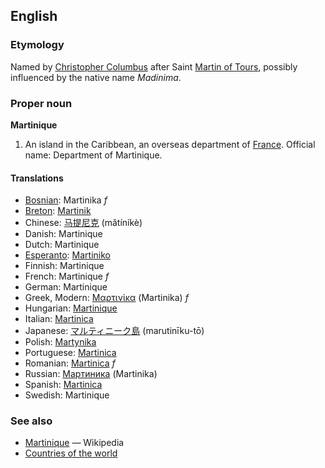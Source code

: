 ==English==
===Etymology===
Named by [[w:Christopher Columbus|Christopher Columbus]] after Saint [[w:Martin of Tours|Martin of Tours]], possibly influenced by the native name ''Madinima''.

===Proper noun===
'''Martinique'''
# An island in the Caribbean, an overseas department of [[France]].  Official name: Department of Martinique.

====Translations====
*[[Bosnian]]: Martinika ''f''
*[[Breton]]: [[Martinik]]
*Chinese: [[马提尼克]] (mǎtíníkè)
*Danish: Martinique
*Dutch: Martinique
*[[Esperanto]]: [[Martiniko]]
*Finnish: Martinique
*French: Martinique ''f''
*German: Martinique
*Greek, Modern: [[Μαρτινίκα]] (Martinika) ''f''
*Hungarian: [[Martinique]]
*Italian: [[Martinica]]
*Japanese: [[マルティニーク島]] (marutinīku-tō)
*Polish: [[Martynika]]
*Portuguese: [[Martinica]]
*Romanian: [[Martinica]] ''f''
*Russian: [[Мартиника]] (Martinika)
*Spanish: [[Martinica]]
*Swedish: Martinique

===See also===
* [[w:Martinique|Martinique]] — Wikipedia
* [[Countries of the world]]